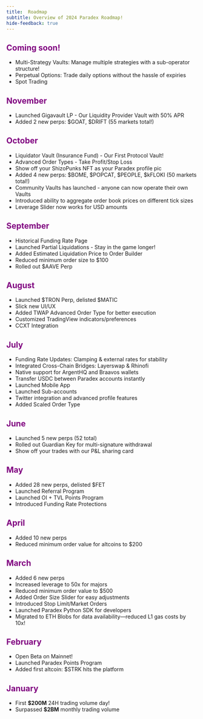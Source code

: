 ```yaml
---
title:  Roadmap
subtitle: Overview of 2024 Paradex Roadmap!
hide-feedback: true
---
```



## <span style="color:purple;">Coming soon!</span>

* Multi-Strategy Vaults: Manage multiple strategies with a sub-operator structure! 
* Perpetual Options: Trade daily options without the hassle of expiries
* Spot Trading

## <span style="color:purple;">November</span>
* Launched Gigavault LP - Our Liquidity Provider Vault with 50% APR 
* Added 2 new perps: \$GOAT, \$DRIFT (55 markets total!) 

## <span style="color:purple;">October</span>

* Liquidator Vault (Insurance Fund) - Our First Protocol Vault!
* Advanced Order Types - Take Profit/Stop Loss 
* Show off your ShizoPunks NFT as your Paradex profile pic ️
* Added 4 new perps: \$BOME, \$POPCAT, \$PEOPLE, \$kFLOKI (50 markets total!) 
* Community Vaults has launched - anyone can now operate their own Vaults 
* Introduced ability to aggregate order book prices on different tick sizes 
* Leverage Slider now works for USD amounts 

## <span style="color:purple;">September</span>

* Historical Funding Rate Page
* Launched Partial Liquidations - Stay in the game longer! 
* Added Estimated Liquidation Price to Order Builder 
* Reduced minimum order size to $100 
* Rolled out \$AAVE Perp 

## <span style="color:purple;">August</span>

* Launched \$TRON Perp, delisted \$MATIC 
* Slick new UI/UX 
* Added TWAP Advanced Order Type for better execution 
* Customized TradingView indicators/preferences 
* CCXT Integration 

## <span style="color:purple;">July</span>

* Funding Rate Updates: Clamping & external rates for stability 
* Integrated Cross-Chain Bridges: Layerswap & Rhinofi 
* Native support for ArgentHQ and Braavos wallets 
* Transfer USDC between Paradex accounts instantly
* Launched Mobile App 
* Launched Sub-accounts 
* Twitter integration and advanced profile features
* Added Scaled Order Type

## <span style="color:purple;">June</span>

* Launched 5 new perps (52 total) 
* Rolled out Guardian Key for multi-signature withdrawal 
* Show off your trades with our P\&L sharing card 

## <span style="color:purple;">May</span>

* Added 28 new perps, delisted \$FET
* Launched Referral Program 
* Launched OI + TVL Points Program
* Introduced Funding Rate Protections

## <span style="color:purple;">April</span>

* Added 10 new perps
* Reduced minimum order value for altcoins to $200

## <span style="color:purple;">March</span>

* Added 6 new perps
* Increased leverage to 50x for majors
* Reduced minimum order value to $500 
* Added Order Size Slider for easy adjustments 
* Introduced Stop Limit/Market Orders 
* Launched Paradex Python SDK for developers 
* Migrated to ETH Blobs for data availability—reduced L1 gas costs by 10x! 

## <span style="color:purple;">February</span>

* Open Beta on Mainnet!
* Launched Paradex Points Program 
* Added first altcoin: \$STRK hits the platform 

## <span style="color:purple;">January</span>

* First **$200M** 24H trading volume day! 
* Surpassed **$2BM** monthly trading volume 
